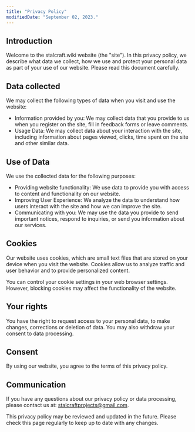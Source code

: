 ```yaml
---
title: "Privacy Policy"
modifiedDate: "September 02, 2023."
---
```


##  Introduction

Welcome to the stalcraft.wiki website (the "site"). In this privacy policy, we describe what data we collect, how we use and protect your personal data as part of your use of our website. Please read this document carefully.

##  Data collected

We may collect the following types of data when you visit and use the website:

-   Information provided by you: We may collect data that you provide to us when you register on the site, fill in feedback forms or leave comments.
-   Usage Data: We may collect data about your interaction with the site, including information about pages viewed, clicks, time spent on the site and other similar data.

##   Use of Data

We use the collected data for the following purposes:

-   Providing website functionality: We use data to provide you with access to content and functionality on our website.
-   Improving User Experience: We analyze the data to understand how users interact with the site and how we can improve the site.
-   Communicating with you: We may use the data you provide to send important notices, respond to inquiries, or send you information about our services.

##  Cookies

Our website uses cookies, which are small text files that are stored on your device when you visit the website. Cookies allow us to analyze traffic and user behavior and to provide personalized content.

You can control your cookie settings in your web browser settings. However, blocking cookies may affect the functionality of the website.

##   Your rights

You have the right to request access to your personal data, to make changes, corrections or deletion of data. You may also withdraw your consent to data processing.

##   Consent

By using our website, you agree to the terms of this privacy policy.

##  Communication

If you have any questions about our privacy policy or data processing, please contact us at: [stalcraftprojects@gmail.com](mailto:stalcraftprojects@gmail.com).

This privacy policy may be reviewed and updated in the future. Please check this page regularly to keep up to date with any changes.
